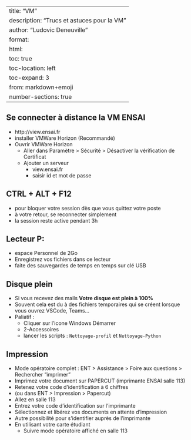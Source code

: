 
---
title: "VM"
description: "Trucs et astuces pour la VM"
author: "Ludovic Deneuville"
format: 
  html:
    toc: true
    toc-location: left
    toc-expand: 3
from: markdown+emoji
number-sections: true
---

## Se connecter à distance la VM ENSAI

- http://view.ensai.fr
- installer VMWare Horizon (Recommandé)
- Ouvrir VMWare Horizon
  - Aller dans Paramètre > Sécurité > Désactiver la vérification de Certificat
  - Ajouter un serveur
    - view.ensai.fr
    - saisir id et mot de passe


## CTRL + ALT + F12

- pour bloquer votre session dès que vous quittez votre poste
- à votre retour, se reconnecter simplement
- la session reste active pendant 3h

## Lecteur P:

- espace Personnel de 2Go
- Enregistrez vos fichiers dans ce lecteur
- faite des sauvegardes de temps en temps sur clé USB

## Disque plein

- Si vous recevez des mails **Votre disque est plein à 100%**
- Souvent cela est du à des fichiers temporaires qui se créent lorsque vous ouvrez VSCode, Teams...
- Paliatif :
  - Cliquer sur l'icone Windows Démarrer
  - 2-Accessoires
  - lancer les scripts : `Nettoyage-profil` et `Nettoyage-Python`

## Impression

- Mode opératoire complet : ENT > Assistance > Foire aux questions > Rechercher "imprimer"
- Imprimez votre document sur PAPERCUT (imprimante ENSAI salle 113)
- Retenez votre code d'identification à 6 chiffres
- [](http://papercut.domensai.ecole:9191/){.external target="_blank"} (ou dans ENT > Impression > Papercut)
- Allez en salle 113
- Entrez votre code d'identification sur l'imprimante
- Sélectionnez et libérez vos documents en attente d'impression
- Autre possibilité pour s'identifier auprès de l'imprimante
- En utilisant votre carte étudiant
  - Suivre mode opératoire affiché en salle 113
